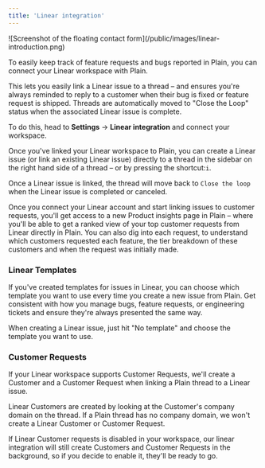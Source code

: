 ```yaml
---
title: 'Linear integration'
---
```


<Frame>![Screenshot of the floating contact form](/public/images/linear-introduction.png)</Frame>

To easily keep track of feature requests and bugs reported in Plain, you can connect your Linear workspace with Plain.

This lets you easily link a Linear issue to a thread – and ensures you're always reminded to reply to a customer when their bug is fixed or feature request is shipped. Threads are automatically moved to "Close the Loop" status when the associated Linear issue is complete.&#x20;

To do this, head to **Settings** → **Linear integration** and connect your workspace.

Once you've linked your Linear workspace to Plain, you can create a Linear issue (or link an existing Linear issue) directly to a thread in the sidebar on the right hand side of a thread – or by pressing the shortcut:`i`.

Once a Linear issue is linked, the thread will move back to `Close the loop` when the Linear issue is completed or canceled.

Once you connect your Linear account and start linking issues to customer requests, you'll get access to a new Product insights page in Plain – where you'll be able to get a ranked view of your top customer requests from Linear directly in Plain. You can also dig into each request, to understand which customers requested each feature, the tier breakdown of these customers and when the request was initially made.

### Linear Templates

If you've created templates for issues in Linear, you can choose which template you want to use every time you create a new issue from Plain. Get consistent with how you manage bugs, feature requests, or engineering tickets and ensure they're always presented the same way.&#x20;

When creating a Linear issue, just hit "No template" and choose the template you want to use.&#x20;

### Customer Requests

If your Linear workspace supports Customer Requests, we'll create a Customer and a Customer Request when linking a Plain thread to a Linear issue.

Linear Customers are created by looking at the Customer's company domain on the thread. If a Plain thread has no company domain, we won't create a Linear Customer or Customer Request.

If Linear Customer requests is disabled in your workspace, our linear integration will still create Customers and Customer Requests in the background, so if you decide to enable it, they'll be ready to go.